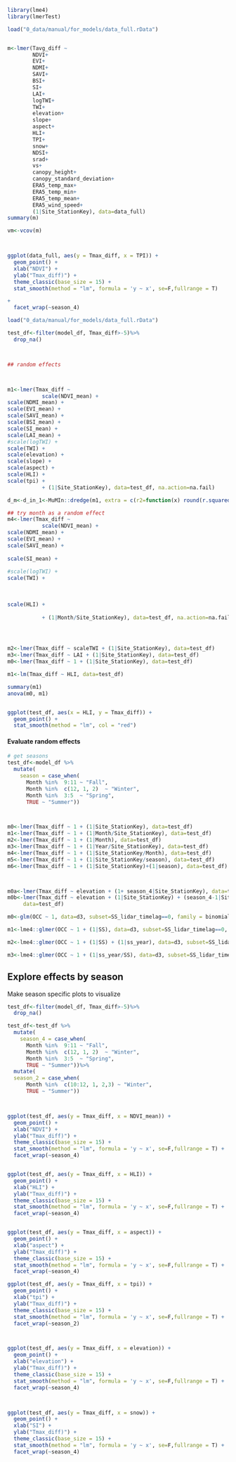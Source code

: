 ``` r
library(lme4)
library(lmerTest)

load("0_data/manual/for_models/data_full.rData")



```
```r
m<-lmer(Tavg_diff ~ 
        NDVI+
        EVI+
        NDMI+
        SAVI+
        BSI+
        SI+
        LAI+
        logTWI+
        TWI+
        elevation+
        slope+
        aspect+
        HLI+
        TPI+
        snow+
        NDSI+
        srad+
        vs+
        canopy_height+
        canopy_standard_deviation+
        ERA5_temp_max+
        ERA5_temp_min+
        ERA5_temp_mean+
        ERA5_wind_speed+
        (1|Site_StationKey), data=data_full)
summary(m)

vm<-vcov(m)



ggplot(data_full, aes(y = Tmax_diff, x = TPI)) +
  geom_point() +
  xlab("NDVI") +
  ylab("Tmax_diff)") +
  theme_classic(base_size = 15) +
  stat_smooth(method = "lm", formula = 'y ~ x', se=F,fullrange = T)

+
  facet_wrap(~season_4)


```


```r
load("0_data/manual/for_models/data_full.rData")

test_df<-filter(model_df, Tmax_diff>-5)%>%
  drop_na()



## random effects



m1<-lmer(Tmax_diff ~ 
           scale(NDVI_mean) +              
scale(NDMI_mean) +               
scale(EVI_mean) +               
scale(SAVI_mean) +               
scale(BSI_mean) +               
scale(SI_mean) +                 
scale(LAI_mean) +               
#scale(logTWI) +                  
scale(TWI) +                    
scale(elevation) +               
scale(slope) +                  
scale(aspect) +                  
scale(HLI) +                    
scale(tpi) +         
           + (1|Site_StationKey), data=test_df, na.action=na.fail)

d_m<-d_in_1<-MuMIn::dredge(m1, extra = c(r2=function(x) round(r.squaredGLMM(x)[1,c(1,2)],3)))

## try month as a random effect
m4<-lmer(Tmax_diff ~ 
           scale(NDVI_mean) +              
scale(NDMI_mean) +               
scale(EVI_mean) +               
scale(SAVI_mean) +               
           
scale(SI_mean) +                 
               
#scale(logTWI) +                  
scale(TWI) +                    
         
                
                  
scale(HLI) +                    
        
           + (1|Month/Site_StationKey), data=test_df, na.action=na.fail)




m2<-lmer(Tmax_diff ~ scaleTWI + (1|Site_StationKey), data=test_df)
m3<-lmer(Tmax_diff ~ LAI + (1|Site_StationKey), data=test_df)
m0<-lmer(Tmax_diff ~ 1 + (1|Site_StationKey), data=test_df)

m1<-lm(Tmax_diff ~ HLI, data=test_df)

summary(m1)
anova(m0, m1)


ggplot(test_df, aes(x = HLI, y = Tmax_diff)) + 
  geom_point() +
  stat_smooth(method = "lm", col = "red")


```

#### Evaluate random effects {-}

```r
# get seasons
test_df<-model_df %>%
  mutate(
    season = case_when(
      Month %in%  9:11 ~ "Fall",
      Month %in%  c(12, 1, 2)  ~ "Winter",
      Month %in%  3:5  ~ "Spring",
      TRUE ~ "Summer"))



m0<-lmer(Tmax_diff ~ 1 + (1|Site_StationKey), data=test_df)
m1<-lmer(Tmax_diff ~ 1 + (1|Month/Site_StationKey), data=test_df)
m2<-lmer(Tmax_diff ~ 1 + (1|Month), data=test_df)
m3<-lmer(Tmax_diff ~ 1 + (1|Year/Site_StationKey), data=test_df)
m4<-lmer(Tmax_diff ~ 1 + (1|Site_StationKey/Month), data=test_df)
m5<-lmer(Tmax_diff ~ 1 + (1|Site_StationKey/season), data=test_df)
m6<-lmer(Tmax_diff ~ 1 + (1|Site_StationKey)+(1|season), data=test_df)



m0a<-lmer(Tmax_diff ~ elevation + (1+ season_4|Site_StationKey), data=test_df)
m0b<-lmer(Tmax_diff ~ elevation + (1|Site_StationKey) + (season_4-1|Site_StationKey), 
     data=test_df)

m0<-glm(OCC ~ 1, data=d3, subset=SS_lidar_timelag==0, family = binomial, offset = OFF,  na.action = na.exclude)

m1<-lme4::glmer(OCC ~ 1 + (1|SS), data=d3, subset=SS_lidar_timelag==0, family = binomial, offset = OFF,  na.action = na.exclude)

m2<-lme4::glmer(OCC ~ 1 + (1|SS) + (1|ss_year), data=d3, subset=SS_lidar_timelag==0, family = binomial, offset = OFF,  na.action = na.exclude)

m3<-lme4::glmer(OCC ~ 1 + (1|ss_year/SS), data=d3, subset=SS_lidar_timelag==0, family = binomial, offset = OFF,  na.action = na.exclude)
```


## Explore effects by season

Make season specific plots to visualize

```r

test_df<-filter(model_df, Tmax_diff>-5)%>%
  drop_na()

test_df<-test_df %>%
  mutate(
    season_4 = case_when(
      Month %in%  9:11 ~ "Fall",
      Month %in%  c(12, 1, 2)  ~ "Winter",
      Month %in%  3:5  ~ "Spring",
      TRUE ~ "Summer"))%>%
  mutate(  
  season_2 = case_when(
      Month %in%  c(10:12, 1, 2,3) ~ "Winter",
      TRUE ~ "Summer"))



ggplot(test_df, aes(y = Tmax_diff, x = NDVI_mean)) +
  geom_point() +
  xlab("NDVI") +
  ylab("Tmax_diff)") +
  theme_classic(base_size = 15) +
  stat_smooth(method = "lm", formula = 'y ~ x', se=F,fullrange = T) +
  facet_wrap(~season_4)


ggplot(test_df, aes(y = Tmax_diff, x = HLI)) +
  geom_point() +
  xlab("HLI") +
  ylab("Tmax_diff)") +
  theme_classic(base_size = 15) +
  stat_smooth(method = "lm", formula = 'y ~ x', se=F,fullrange = T) +
  facet_wrap(~season_4)


ggplot(test_df, aes(y = Tmax_diff, x = aspect)) +
  geom_point() +
  xlab("aspect") +
  ylab("Tmax_diff)") +
  theme_classic(base_size = 15) +
  stat_smooth(method = "lm", formula = 'y ~ x', se=F,fullrange = T) +
  facet_wrap(~season_4)

ggplot(test_df, aes(y = Tmax_diff, x = tpi)) +
  geom_point() +
  xlab("tpi") +
  ylab("Tmax_diff)") +
  theme_classic(base_size = 15) +
  stat_smooth(method = "lm", formula = 'y ~ x', se=F,fullrange = T) +
  facet_wrap(~season_2)



ggplot(test_df, aes(y = Tmax_diff, x = elevation)) +
  geom_point() +
  xlab("elevation") +
  ylab("Tmax_diff)") +
  theme_classic(base_size = 15) +
  stat_smooth(method = "lm", formula = 'y ~ x', se=F,fullrange = T) +
  facet_wrap(~season_4)



ggplot(test_df, aes(y = Tmax_diff, x = snow)) +
  geom_point() +
  xlab("SI") +
  ylab("Tmax_diff)") +
  theme_classic(base_size = 15) +
  stat_smooth(method = "lm", formula = 'y ~ x', se=F,fullrange = T) +
  facet_wrap(~season_4)

```

